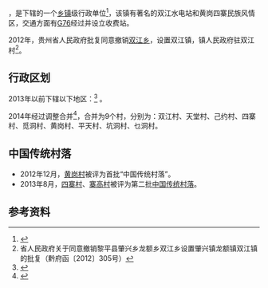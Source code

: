 {{中国乡级行政区|52/26/31/207/000
| 政府驻地 = 双江村
}}

'''{{PAGENAMEBASE}}'''，是{{PRC admin/fullname|52/26/31/207/000|3}}下辖的一个[[乡镇|乡镇]]级行政单位<ref>{{PRC admin/ref sgc|{{PRC admin/parent|52/26/31/207/000}}}}</ref>，该镇有著名的双江水电站和黄岗四寨民族风情区，交通方面有[[G76|G76]]经过并设立收费站。

2012年，贵州省人民政府批复同意撤销[[双江乡_(黎平县)|双江乡]]，设置双江镇，镇人民政府驻双江村<ref>省人民政府关于同意撤销黎平县肇兴乡龙额乡双江乡设置肇兴镇龙额镇双江镇的批复（黔府函〔2012〕305号）</ref>。

== 行政区划 ==

{{PAGENAMEBASE}}2013年以前下辖以下地区：<ref>{{PRC admin/ref sgc|52/26/31/207/000}}</ref>
{{PRC admin/children|52/26/31/207/000}}。

2014年经过调整合并<ref>{{Cite web |url=http://www.gzjcdj.gov.cn/wcqx/listmap.jsp?aid=5&cid=52 |title=万村千乡网 贵州省黎平县双江镇行政区划 |accessdate=2015-02-26 |archive-date=2015-02-26 |archive-url=https://web.archive.org/web/20150226174909/http://www.gzjcdj.gov.cn/wcqx/listmap.jsp?aid=5&cid=52 |dead-url=yes }}</ref>，合并为9个村，分别为：双江村、天堂村、己约村、四寨村、觅洞村、黄岗村、平天村、坑洞村、乜洞村。

==中国传统村落==
* 2012年12月，[[黄岗村|黄岗村]]被评为首批“中国传统村落”。
* 2013年8月，[[四寨村|四寨村]]、[[寨高村|寨高村]]被评为第二批[[中国传统村落|中国传统村落]]。

== 参考资料 ==

{{reflist}}

{{行政区划小作品}}
{{PRC admin/navcat|52/26/31/207/000}}
